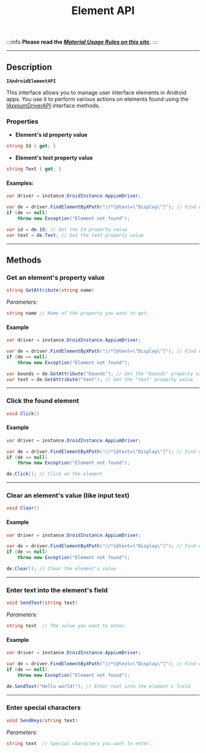 ﻿---
sidebar_position: 6
title: Element API
description: Performing various operations on found elements.
---
:::info **Please read the [*Material Usage Rules on this site*](../Disclaimer).**
:::
_______________________________________________  
## Description  
**`IAndroidElementAPI`**  

This interface allows you to manage user interface elements in Android apps. You use it to perform various actions on elements found using the [IAppiumDriverAPI](./AppiumDriver) interface methods.

### Properties  
- **Element's id property value**
```csharp
string Id { get; }
```  

- **Element's text property value**
```csharp
string Text { get; }
```  

#### Examples:
```csharp
var driver = instance.DroidInstance.AppiumDriver;

var de = driver.FindElementByXPath("//*[@text=\"Display\"]"); // Find element by XPath
if (de == null)
    throw new Exception("Element not found");

var id = de.Id; // Get the Id property value
var text = de.Text; // Get the text property value
```
_______________________________________________  
## Methods
### Get an element's property value
```csharp
string GetAttribute(string name)
```   

*Parameters:*   
```csharp
string name // Name of the property you want to get.
``` 

#### Example  
```csharp
var driver = instance.DroidInstance.AppiumDriver;

var de = driver.FindElementByXPath("//*[@text=\"Display\"]"); // Find element by XPath
if (de == null)
    throw new Exception("Element not found");

var bounds = de.GetAttribute("bounds"); // Get the "bounds" property value
var text = de.GetAttribute("text"); // Get the "text" property value
```
_______________________________________________ 
### Click the found element
```csharp
void Click()
```   

#### Example  
```csharp
var driver = instance.DroidInstance.AppiumDriver;

var de = driver.FindElementByXPath("//*[@text=\"Display\"]"); // Find element by XPath
if (de == null)
    throw new Exception("Element not found");

de.Click(); // Click on the element
```
_______________________________________________ 
### Clear an element's value (like input text)
```csharp
void Clear()
```   

#### Example  
```csharp
var driver = instance.DroidInstance.AppiumDriver;

var de = driver.FindElementByXPath("//*[@text=\"Display\"]"); // Find element by XPath
if (de == null)
    throw new Exception("Element not found");

de.Clear(); // Clear the element's value
```
_______________________________________________ 
### Enter text into the element's field
```csharp
void SendText(string text)
```   

*Parameters:*   
```csharp
string text  // The value you want to enter.
``` 

#### Example  
```csharp
var driver = instance.DroidInstance.AppiumDriver;

var de = driver.FindElementByXPath("//*[@text=\"Display\"]"); // Find element by XPath
if (de == null)
    throw new Exception("Element not found");

de.SendText("Hello world!"); // Enter text into the element's field
```
_______________________________________________ 
### Enter special characters
```csharp
void SendKeys(string text)
```   

*Parameters:*   
```csharp
string text  // Special characters you want to enter.
```